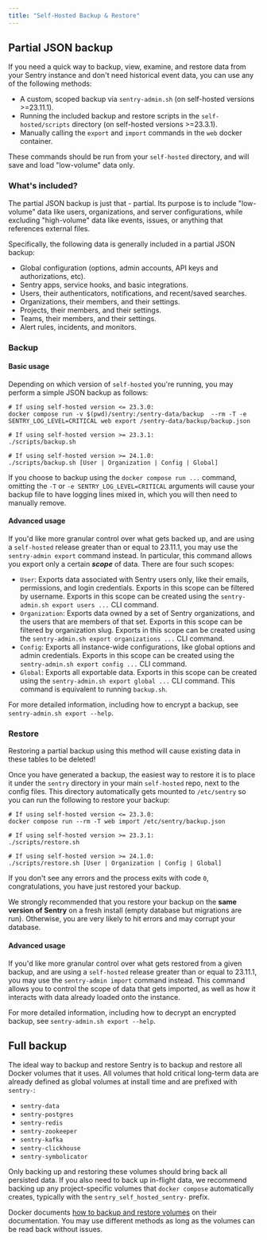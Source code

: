 ```yaml
---
title: "Self-Hosted Backup & Restore"
---
```


## Partial JSON backup

If you need a quick way to backup, view, examine, and restore data from your Sentry instance and
don't need historical event data, you can use any of the following methods:

- A custom, scoped backup via `sentry-admin.sh` (on self-hosted versions >=23.11.1).
- Running the included backup and restore scripts in the `self-hosted/scripts` directory (on
  self-hosted versions >=23.3.1).
- Manually calling the `export` and `import` commands in the `web` docker container.

These commands should be run from your `self-hosted` directory, and will save and load "low-volume"
data only.

### What's included?

The partial JSON backup is just that - partial. Its purpose is to include "low-volume" data like
users, organizations, and server configurations, while excluding "high-volume" data like events,
issues, or anything that references external files.

Specifically, the following data is generally included in a partial JSON backup:

- Global configuration (options, admin accounts, API keys and authorizations, etc).
- Sentry apps, service hooks, and basic integrations.
- Users, their authenticators, notifications, and recent/saved searches.
- Organizations, their members, and their settings.
- Projects, their members, and their settings.
- Teams, their members, and their settings.
- Alert rules, incidents, and monitors.

### Backup

#### Basic usage

Depending on which version of `self-hosted` you're running, you may perform a simple JSON backup as
follows:

```shell
# If using self-hosted version <= 23.3.0:
docker compose run -v $(pwd)/sentry:/sentry-data/backup  --rm -T -e SENTRY_LOG_LEVEL=CRITICAL web export /sentry-data/backup/backup.json

# If using self-hosted version >= 23.3.1:
./scripts/backup.sh

# If using self-hosted version >= 24.1.0:
./scripts/backup.sh [User | Organization | Config | Global]
```

<Alert title="Note" level="info">
<markdown>

If you choose to backup using the `docker compose run ...` command, omitting the `-T` or `-e
SENTRY_LOG_LEVEL=CRITICAL` arguments will cause your backup file to have logging lines mixed in,
which you will then need to manually remove.

</markdown>
</Alert>

#### Advanced usage

If you'd like more granular control over what gets backed up, and are using a `self-hosted` release
greater than or equal to 23.11.1, you may use the `sentry-admin export` command instead. In
particular, this command allows you export only a certain ***scope*** of data. There are four such
scopes:

- `User`: Exports data associated with Sentry users only, like their emails, permissions, and login
  credentials. Exports in this scope can be filtered by username. Exports in this scope can be
  created using the `sentry-admin.sh export users ...` CLI command.
- `Organization`: Exports data owned by a set of Sentry organizations, and the users that are
  members of that set. Exports in this scope can be filtered by organization slug. Exports in this
  scope can be created using the `sentry-admin.sh export organizations ...` CLI command.
- `Config`: Exports all instance-wide configurations, like global options and admin credentials.
  Exports in this scope can be created using the `sentry-admin.sh export config ...` CLI command.
- `Global`: Exports all exportable data. Exports in this scope can be created using the
  `sentry-admin.sh export global ...` CLI command. This command is equivalent to running
  `backup.sh`.

For more detailed information, including how to encrypt a backup, see `sentry-admin.sh export
--help`.

### Restore

<Alert level="warning">

Restoring a partial backup using this method will cause existing data in these tables to be deleted!

</Alert>

Once you have generated a backup, the easiest way to restore it is to place it under the `sentry`
directory in your main `self-hosted` repo, next to the config files. This directory automatically
gets mounted to `/etc/sentry` so you can run the following to restore your backup:

```shell
# If using self-hosted version <= 23.3.0:
docker compose run --rm -T web import /etc/sentry/backup.json

# If using self-hosted version >= 23.3.1:
./scripts/restore.sh

# If using self-hosted version >= 24.1.0:
./scripts/restore.sh [User | Organization | Config | Global]
```

If you don't see any errors and the process exits with code `0`, congratulations, you have just
restored your backup.

<Alert level="warning">

We strongly recommended that you restore your backup on the <strong>same version of Sentry</strong>
on a fresh install (empty database but migrations are run). Otherwise, you are very likely to hit
errors and may corrupt your database.

</Alert>

#### Advanced usage

If you'd like more granular control over what gets restored from a given backup, and are using a
`self-hosted` release greater than or equal to 23.11.1, you may use the `sentry-admin import`
command instead. This command allows you to control the scope of data that gets imported, as well as
how it interacts with data already loaded onto the instance.

For more detailed information, including how to decrypt an encrypted backup, see `sentry-admin.sh
export --help`.

## Full backup

The ideal way to backup and restore Sentry is to backup and restore all Docker volumes that it uses.
All volumes that hold critical long-term data are already defined as global volumes at install time
and are prefixed with `sentry-`:

- `sentry-data`
- `sentry-postgres`
- `sentry-redis`
- `sentry-zookeeper`
- `sentry-kafka`
- `sentry-clickhouse`
- `sentry-symbolicator`

<Alert title="Note" level="info">

Only backing up and restoring these volumes should bring back all persisted data. If you also need
to back up in-flight data, we recommend backing up any project-specific volumes that <code>docker
compose</code> automatically creates, typically with the <code>sentry_self_hosted_sentry-</code>
prefix.

</Alert>

Docker documents [how to backup and restore
volumes](https://docs.docker.com/storage/volumes/#backup-restore-or-migrate-data-volumes) on their
documentation. You may use different methods as long as the volumes can be read back without issues.
